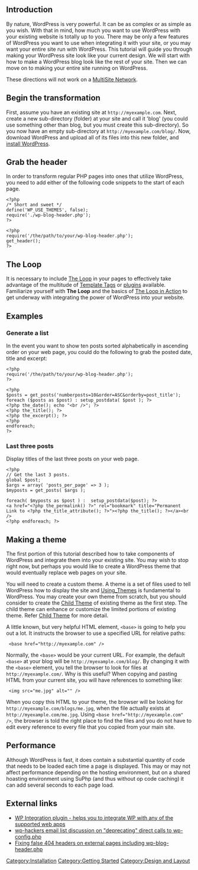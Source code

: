 {{Languages|
{{en|Integrating WordPress with Your Website}}
{{ja|Integrating WordPress with Your Website}}
{{ru|Интеграция WordPress в Ваш сайт — Введение}}
}}

== Introduction ==

By nature, WordPress is very powerful. It can be as complex or as simple as you wish. With that in mind, how much you want to use WordPress with your existing website is totally up to you. There may be only a few features of WordPress you want to use when integrating it with your site, or you may want your entire site run with WordPress.  This tutorial will guide you through making your WordPress site look like your current design. We will start with how to make a WordPress blog look like the rest of your site. Then we can move on to making your entire site running on WordPress.

These directions will not work on a [[Create A Network|MultiSite Network]].

== Begin the transformation ==

First, assume you have an existing site at <tt><nowiki>http://myexample.com</nowiki></tt>. Next, create a new sub-directory (folder) at your site and call it 'blog' (you could use something other than blog, but you must create this sub-directory). So you now have an empty sub-directory at <tt><nowiki>http://myexample.com/blog/</nowiki></tt>. Now, download WordPress and upload all of its files into this new folder, and [[Getting_Started_with_WordPress#Installation|install WordPress]].

== Grab the header ==
In order to transform regular PHP pages into ones that utilize WordPress, you need to add either of the following code snippets to the start of each page.
<pre>
<?php 
/* Short and sweet */
define('WP_USE_THEMES', false);
require('./wp-blog-header.php');
?>
</pre>

<pre>
<?php
require('/the/path/to/your/wp-blog-header.php');
get_header(); 
?>
</pre>

== The Loop ==
It is necessary to include [[The Loop]] in your pages to effectively take advantage of the multitude of [[Template Tags]] or [[Plugins|plugins]] available. Familiarize yourself with '''The Loop''' and the basics of [[The Loop in Action]] to get underway with integrating the power of WordPress into your website.

== Examples ==
=== Generate a list ===
In the event you want to show ten posts sorted alphabetically in ascending order on your web page, you could do the following to grab the posted date, title and excerpt:
<pre>
<?php
require('/the/path/to/your/wp-blog-header.php');
?>

<?php
$posts = get_posts('numberposts=10&order=ASC&orderby=post_title');
foreach ($posts as $post) : setup_postdata( $post ); ?>
<?php the_date(); echo "<br />"; ?>
<?php the_title(); ?>    
<?php the_excerpt(); ?> 
<?php
endforeach;
?>
</pre>

=== Last three posts ===
Display titles of the last three posts on your web page.
<pre>
<?php
// Get the last 3 posts.
global $post;
$args = array( 'posts_per_page' => 3 );
$myposts = get_posts( $args );

foreach( $myposts as $post ) :	setup_postdata($post); ?>
<a href="<?php the_permalink() ?>" rel="bookmark" title="Permanent Link to <?php the_title_attribute(); ?>"><?php the_title(); ?></a><br />
<?php endforeach; ?>
</pre>

== Making a theme ==
The first portion of this tutorial described how to take components of WordPress and integrate them into your existing site. You may wish to stop right now, but perhaps you would like to create a WordPress theme that would eventually replace web pages on your site.

You will need to create a custom theme. A theme is a set of files used to tell WordPress how to display the site and [[Using_Themes]] is fundamental to WordPress. You may create your own theme from scratch, but you should consider to create the [[Child_Themes|Child Theme]] of existing theme as the first step. The child theme can enhance or customize the limited portions of existing theme. Refer  [[Child_Themes|Child Theme]] for more detail.

A little known, but very helpful HTML element, <tt><nowiki><base></nowiki></tt> is going to help you out a lot. It instructs the browser to use a specified URL for relative paths:

<pre>
 <base href="http://myexample.com" />
</pre>

Normally, the <tt><nowiki><base></nowiki></tt> would be your current URL. For example, the default <tt><nowiki><base></nowiki></tt> at your blog will be <tt><nowiki>http://myexample.com/blog/</nowiki></tt>. By changing it with the <tt><nowiki><base></nowiki></tt> element, you tell the browser to look for files at <tt><nowiki>http://myexample.com/</nowiki></tt>. Why is this useful? When copying and pasting HTML from your current site, you will have references to something like: 

<pre>
 <img src="me.jpg" alt="" />
</pre>

When you copy this HTML to your theme, the browser will be looking for <tt><nowiki>http://myexample.com/blogs/me.jpg</nowiki></tt>, when the file actually exists at <tt><nowiki>http://myexample.com/me.jpg</nowiki></tt>. Using <tt><nowiki><base href="http://myexample.com" /></nowiki></tt>, the browser is told the right place to find the files and you do not have to edit every reference to every file that you copied from your main site.

== Performance ==

Although WordPress is fast, it does contain a substantial quantity of code that needs to be loaded each time a page is displayed.  This may or may not affect performance depending on the hosting environment, but on a shared hoasting environment using SuPhp (and thus without op code caching) it can add several seconds to each page load.

== External links ==
*[https://wordpress.org/plugins/wp-integration/ WP Integration plugin - helps you to integrate WP with any of the supported web apps]
*[http://lists.automattic.com/pipermail/wp-hackers/2009-November/028297.html wp-hackers email list discussion on "deprecating" direct calls to wp-config.php]
*[http://cooltrainer.org/2010/06/20/fixing-false-404-headers-on-external-pages-including-wp-blog-header-php/ Fixing false 404 headers on external pages including wp-blog-header.php]

[[Category:Installation]]
[[Category:Getting Started]]
[[Category:Design and Layout]]